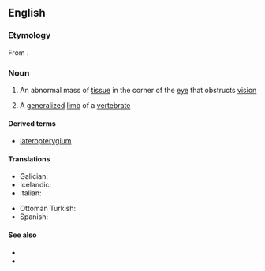 ==English==

===Etymology===
From {{bor|en|grc|πτερύγιον}}.

===Noun===
{{wikipedia}}
{{en-noun|s|pterygia}}

# {{lb|en|pathology}} An abnormal mass of [[tissue]] in the corner of the [[eye]] that obstructs [[vision]]
# {{lb|en|zoology}} A [[generalized]] [[limb]] of a [[vertebrate]]

====Derived terms====
* [[lateropterygium]]

====Translations====
{{trans-top}}
* Galician: {{t+|gl|pterixio|m}}
* Icelandic: {{t+|is|glæruvængur|m}}
* Italian: {{t|it|pterigio|m}}
{{trans-mid}}
* Ottoman Turkish: {{t|ota|ظفر|tr=zıfr}}
* Spanish: {{t|es|pterigión|m}}
{{trans-bottom}}

====See also====
* {{l|en|pterygiate}}
* {{l|en|webeye}}